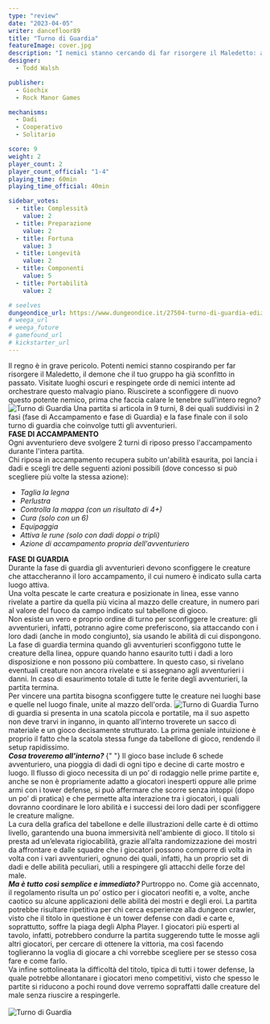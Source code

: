 ```yaml
---
type: "review"
date: "2023-04-05"
writer: dancefloor89
title: "Turno di Guardia"
featureImage: cover.jpg
description: "I nemici stanno cercando di far risorgere il Maledetto: aiuta gli avventurieri a respingere la minaccia!"
designer:
  - Todd Walsh

publisher:
  - Giochix
  - Rock Manor Games

mechanisms:
  - Dadi
  - Cooperativo
  - Solitario

score: 9
weight: 2
player_count: 2
player_count_official: "1-4"
playing_time: 60min
playing_time_official: 40min

sidebar_votes:
  - title: Complessità
    value: 2
  - title: Preparazione
    value: 2
  - title: Fortuna
    value: 3
  - title: Longevità
    value: 2
  - title: Componenti
    value: 5
  - title: Portabilità
    value: 2

# seelves
dungeondice_url: https://www.dungeondice.it/27504-turno-di-guardia-edizione-deluxe.html
# weega_url
# weega_future
# gamefound_url
# kickstarter_url
---
```


<Setting>
  Il regno è in grave pericolo. Potenti nemici stanno cospirando per far
  risorgere il Maledetto, il demone che il tuo gruppo ha già sconfitto in
  passato. Visitate luoghi oscuri e respingete orde di nemici intente ad
  orchestrare questo malvagio piano. Riuscirete a sconfiggere di nuovo questo
  potente nemico, prima che faccia calare le tenebre sull'intero regno?
  <br />
</Setting>

<img src="./game1.jpg" alt="Turno di Guardia" />

<Rules>
  Una partita si articola in 9 turni, 8 dei quali suddivisi in 2 fasi (fase di
  Accampamento e fase di Guardia) e la fase finale con il solo turno di guardia
  che coinvolge tutti gli avventurieri.
  <br />
  <strong>
    <strong>FASE DI ACCAMPAMENTO</strong>
  </strong>
  <br />
  Ogni avventuriero deve svolgere 2 turni di riposo presso l'accampamento
  durante l'intera partita.
  <br />
  Chi riposa in accampamento recupera subito un'abilità esaurita, poi lancia i
  dadi e scegli tre delle seguenti azioni possibili (dove concesso si può
  scegliere più volte la stessa azione):
  <br />
  <ul>
    <li>
      <em>Taglia la legna</em>
    </li>
    <li>
      <em>Perlustra</em>
    </li>
    <li>
      <em>Controlla la mappa (con un risultato di 4+)</em>
    </li>
    <li>
      <em>Cura (solo con un 6)</em>
    </li>
    <li>
      <em>Equipaggia</em>
    </li>
    <li>
      <em>Attiva le rune (solo con dadi doppi o tripli)</em>
    </li>
    <li>
      <em>Azione di accampamento propria dell'avventuriero</em>
        </li>
  </ul>
      <strong>
        <strong>FASE DI GUARDIA</strong>
      </strong>
      <br />
      Durante la fase di guardia gli avventurieri devono sconfiggere le creature
      che attaccheranno il loro accampamento, il cui numero è indicato sulla
      carta luogo attiva.
      <br />
      Una volta pescate le carte creatura e posizionate in linea, esse vanno
      rivelate a partire da quella più vicina al mazzo delle creature, in numero
      pari al valore del fuoco da campo indicato sul tabellone di gioco.
      <br />
      Non esiste un vero e proprio ordine di turno per sconfiggere le creature:
      gli avventurieri, infatti, potranno agire come preferiscono, sia
      attaccando con i loro dadi (anche in modo congiunto), sia usando le
      abilità di cui dispongono.
      <br />
      La fase di guardia termina quando gli avventurieri sconfiggono tutte le
      creature della linea, oppure quando hanno esaurito tutti i dadi a loro
      disposizione e non possono più combattere. In questo caso, si rivelano
      eventuali creature non ancora rivelate e si assegnano agli avventurieri i
      danni. In caso di esaurimento totale di tutte le ferite degli
      avventurieri, la partita termina.
      <br />
      Per vincere una partita bisogna sconfiggere tutte le creature nei luoghi
      base e quelle nel luogo finale, unite al mazzo dell'orda.

</Rules>

<img src="./game2.jpg" alt="Turno di Guardia" />

<Feedback>
  Turno di guardia si presenta in una scatola piccola e portatile, ma il suo
  aspetto non deve trarvi in inganno, in quanto all’interno troverete un sacco
  di materiale e un gioco decisamente strutturato. La prima geniale intuizione è
  proprio il fatto che la scatola stessa funge da tabellone di gioco, rendendo
  il setup rapidissimo.
  <br />
  <strong>
    <em>
      <strong>Cosa troveremo all'interno?</strong>
    </em>
  </strong>{" "}
  Il gioco base include 6 schede avventuriero, una pioggia di dadi di ogni tipo
  e decine di carte mostro e luogo. Il flusso di gioco necessita di un po’ di
  rodaggio nelle prime partite e, anche se non è propriamente adatto a giocatori
  inesperti oppure alle prime armi con i tower defense, si può affermare che
  scorre senza intoppi (dopo un po’ di pratica) e che permette alta interazione
  tra i giocatori, i quali dovranno coordinare le loro abilità e i successi dei
  loro dadi per sconfiggere le creature maligne. <br />
  La cura della grafica del tabellone e delle illustrazioni delle carte è di ottimo
  livello, garantendo una buona immersività nell'ambiente di gioco. Il titolo si
  presta ad un’elevata rigiocabilità, grazie all’alta randomizzazione dei mostri
  da affrontare e dalle squadre che i giocatori possono comporre di volta in volta
  con i vari avventurieri, ognuno dei quali, infatti, ha un proprio set di dadi e
  delle abilità peculiari, utili a respingere gli attacchi delle forze del male.
  <br />
  <strong>
    <em>
      <strong>Ma è tutto così semplice e immediato?</strong>
    </em>
  </strong> Purtroppo no. Come già accennato, il regolamento risulta un po’ ostico
  per i giocatori neofiti e, a volte, anche caotico su alcune applicazioni delle
  abilità dei mostri e degli eroi. La partita potrebbe risultare ripetitiva per chi
  cerca esperienze alla dungeon crawler, visto che il titolo in questione è un tower
  defense con dadi e carte e, soprattutto, soffre la piaga degli Alpha Player. I
  giocatori più esperti al tavolo, infatti, potrebbero condurre la partita suggerendo
  tutte le mosse agli altri giocatori, per cercare di ottenere la vittoria, ma così
  facendo toglieranno la voglia di giocare a chi vorrebbe scegliere per se stesso
  cosa fare e come farlo. <br />
  Va infine sottolineata la difficoltà del titolo, tipica di tutti i tower
  defense, la quale potrebbe allontanare i giocatori meno competitivi, visto che
  spesso le partite si riducono a pochi round dove verremo sopraffatti dalle
  creature del male senza riuscire a respingerle. <br />

  <br />
</Feedback>

<img src="./game3.jpg" alt="Turno di Guardia" />
